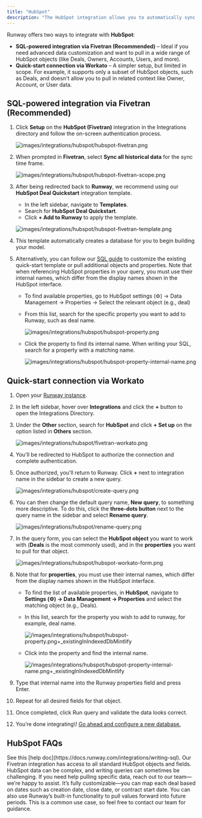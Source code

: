 ```yaml
---
title: "HubSpot"
description: "The HubSpot integration allows you to automatically sync your deals and revenue data into Runway."
---
```


Runway offers two ways to integrate with **HubSpot**:

- **SQL-powered integration via Fivetran (Recommended)** – Ideal if you need advanced data customization and want to pull in a wide range of HubSpot objects (like Deals, Owners, Accounts, Users, and more).
- **Quick-start connection via Workato** – A simpler setup, but limited in scope. For example, it supports only a subset of HubSpot objects, such as Deals, and doesn't allow you to pull in related context like Owner, Account, or User data.

## **SQL-powered integration via Fivetran** **(Recommended)**

1. Click **Setup** on the **HubSpot (Fivetran)** integration in the Integrations directory and follow the on-screen authentication process.

   ![images/integrations/hubspot/hubspot-fivetran.png](/images/integrations/hubspot/hubspot-fivetran.png)
2. When prompted in **Fivetran**, select **Sync all historical data** for the sync time frame.

   ![images/integrations/hubspot/hubspot-fivetran-scope.png](/images/integrations/hubspot/hubspot-fivetran-scope.png)
3. After being redirected back to **Runway**, we recommend using our **HubSpot Deal Quickstart** integration template.
   - In the left sidebar, navigate to **Templates**.
   - Search for **HubSpot Deal Quickstart**.
   - Click **\+ Add to Runway** to apply the template.

   ![images/integrations/hubspot/hubspot-fivetran-template.png](/images/integrations/hubspot/hubspot-fivetran-template.png)
4. This template automatically creates a database for you to begin building your model.
5. Alternatively, you can follow our [SQL guide](https://docs.runway.com/integrations/writing-sql) to customize the existing quick-start template or pull additional objects and properties. Note that when referencing HubSpot properties in your query, you must use their internal names, which differ from the display names shown in the HubSpot interface.
   - To find available properties, go to HubSpot settings (⚙️) → Data Management → Properties → Select the relevant object (e.g., deal)
   - From this list, search for the specific property you want to add to Runway, such as deal name.

     ![images/integrations/hubspot/hubspot-property.png](/images/integrations/hubspot/hubspot-property.png)
   - Click the property to find its internal name. When writing your SQL, search for a property with a matching name.

     ![images/integrations/hubspot/hubspot-property-internal-name.png](/images/integrations/hubspot/hubspot-property-internal-name.png)

## **Quick-start connection via Workato**

 1. Open your [Runway instance](https://app.runway.com/).
 2. In the left sidebar, hover over **Integrations** and click the **\+** button to open the Integrations Directory.
 3. Under the **Other** section, search for **HubSpot** and click **\+ Set up** on the option listed in **Others** section.

    ![images/integrations/hubspot/fivetran-workato.png](/images/integrations/hubspot/fivetran-workato.png)
 4. You'll be redirected to HubSpot to authorize the connection and complete authentication.
 5. Once authorized, you'll return to Runway. Click **\+** next to integration name in the sidebar to create a new query.

    ![images/integrations/hubspot/create-query.png](/images/integrations/hubspot/create-query.png)
 6. You can then change the default query name, **New query**, to something more descriptive. To do this, click the **three-dots button** next to the query name in the sidebar and select **Rename query**.

    ![images/integrations/hubspot/rename-query.png](/images/integrations/hubspot/rename-query.png)
 7. In the query form, you can select the **HubSpot object** you want to work with (**Deals** is the most commonly used), and in the **properties** you want to pull for that object.

    ![images/integrations/hubspot/hubspot-workato-form.png](/images/integrations/hubspot/hubspot-workato-form.png)
 8. Note that for **properties**, you must use their internal names, which differ from the display names shown in the HubSpot interface.
    - To find the list of available properties, in **HubSpot**, navigate to **Settings (⚙️) → Data Management → Properties** and select the matching object (e.g., Deals).
    - In this list, search for the property you wish to add to runway, for example, deal name.

      ![/images/integrations/hubspot/hubspot-property.png\+\_existingInIndexedDbMintlify](/images/integrations/hubspot/hubspot-property.png)
    - Click into the property and find the internal name.

      ![/images/integrations/hubspot/hubspot-property-internal-name.png\+\_existingInIndexedDbMintlify](/images/integrations/hubspot/hubspot-property-internal-name.png)
 9. Type that internal name into the Runway properties field and press Enter.
10. Repeat for all desired fields for that object.
11. Once completed, click Run query and validate the data looks correct.
12. You’re done integrating\\! [Go ahead and configure a new database.](https://docs.runway.com/concepts/databases/databases-basics)

## HubSpot FAQs

<Accordion title="How do I write SQL in Runway?">
  See this [help doc](https://docs.runway.com/integrations/writing-sql).
</Accordion>

<Accordion title="What objects does Runway have access to?">
  Our Fivetran integration has access to all standard HubSpot objects and fields. HubSpot data can be complex, and writing queries can sometimes be challenging. If you need help pulling specific data, reach out to our team—we’re happy to assist.
</Accordion>

<Accordion title="How does a deal land in a time series?">
  It’s fully customizable—you can map each deal based on dates such as creation date, close date, or contract start date. You can also use Runway’s built-in functionality to pull values forward into future periods. This is a common use case, so feel free to contact our team for guidance.
</Accordion>
